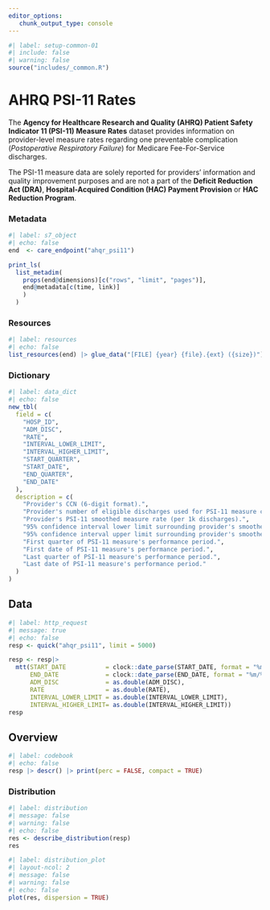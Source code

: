 ```yaml
---
editor_options: 
   chunk_output_type: console
---
```


```r
#| label: setup-common-01
#| include: false
#| warning: false
source("includes/_common.R")
```

# AHRQ PSI-11 Rates {#care-ahqr}

The __Agency for Healthcare Research and Quality (AHRQ) Patient Safety Indicator 11 (PSI-11) Measure Rates__ dataset provides information on provider-level measure rates regarding one preventable complication (_Postoperative Respiratory Failure_) for Medicare Fee-For-Service discharges. 

[The PSI-11 measure data are solely reported for providers' information and quality improvement purposes and are not a part of the __Deficit Reduction Act (DRA)__, __Hospital-Acquired Condition (HAC) Payment Provision__ or __HAC Reduction Program__.]{.aside}

### Metadata

```r
#| label: s7_object
#| echo: false
end  <- care_endpoint("ahqr_psi11")

print_ls(
  list_metadim(
    props(end@dimensions)[c("rows", "limit", "pages")], 
    end@metadata[c(time, link)]
    )
  )
```

### Resources

```r
#| label: resources
#| echo: false
list_resources(end) |> glue_data("[FILE] {year} {file}.{ext} ({size})")
```

### Dictionary

```r
#| label: data_dict
#| echo: false
new_tbl(
  field = c(
    "HOSP_ID", 
    "ADM_DISC", 
    "RATE", 
    "INTERVAL_LOWER_LIMIT", 
    "INTERVAL_HIGHER_LIMIT", 
    "START_QUARTER", 
    "START_DATE", 
    "END_QUARTER", 
    "END_DATE"
  ),
  description = c(
    "Provider's CCN (6-digit format).", 
    "Provider's number of eligible discharges used for PSI-11 measure calculations.", 
    "Provider's PSI-11 smoothed measure rate (per 1k discharges).", 
    "95% confidence interval lower limit surrounding provider's smoothed measure rate.", 
    "95% confidence interval upper limit surrounding provider's smoothed measure rate.", 
    "First quarter of PSI-11 measure's performance period.", 
    "First date of PSI-11 measure's performance period.", 
    "Last quarter of PSI-11 measure's performance period.", 
    "Last date of PSI-11 measure's performance period."
  )
)
```

## Data

```r
#| label: http_request
#| message: true
#| echo: false
resp <- quick("ahqr_psi11", limit = 5000)

resp <- resp|> 
  mtt(START_DATE           = clock::date_parse(START_DATE, format = "%m/%d/%Y"),
      END_DATE             = clock::date_parse(END_DATE, format = "%m/%d/%Y"),
      ADM_DISC             = as.double(ADM_DISC),
      RATE                 = as.double(RATE),
      INTERVAL_LOWER_LIMIT = as.double(INTERVAL_LOWER_LIMIT),
      INTERVAL_HIGHER_LIMIT= as.double(INTERVAL_HIGHER_LIMIT))
resp
```

## Overview

```r
#| label: codebook
#| echo: false
resp |> descr() |> print(perc = FALSE, compact = TRUE)
```

### Distribution

```r
#| label: distribution
#| message: false
#| warning: false
#| echo: false
res <- describe_distribution(resp)
res
```

```r
#| label: distribution_plot
#| layout-ncol: 2
#| message: false
#| warning: false
#| echo: false
plot(res, dispersion = TRUE)
```

